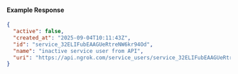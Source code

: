 
#### Example Response

```json
{
  "active": false,
  "created_at": "2025-09-04T10:11:43Z",
  "id": "service_32ELIFubEAAGUeRtreNW6kr94Od",
  "name": "inactive service user from API",
  "uri": "https://api.ngrok.com/service_users/service_32ELIFubEAAGUeRtreNW6kr94Od"
}
```
